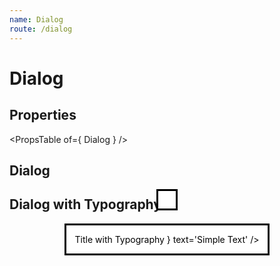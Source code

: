 ```yaml
---
name: Dialog
route: /dialog
---
```



# Dialog

## Properties
<PropsTable of={ Dialog } />

## Dialog
<Playground>
    <Dialog
        open={ false }
        title='My beautiful Dialog'
        text={ 'Isn\'t it?' }
    />
</Playground>

## Dialog with Typography
<Playground>
    <Dialog
        open={ false }
        title={ <Typography color='primary'>Title with Typography</Typography> }
        text='Simple Text'
    />
</Playground>
